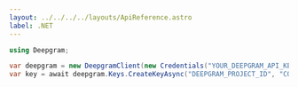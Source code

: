 ---
layout: ../../../../layouts/ApiReference.astro
label: .NET
---

```csharp
using Deepgram;

var deepgram = new DeepgramClient(new Credentials("YOUR_DEEPGRAM_API_KEY"));
var key = await deepgram.Keys.CreateKeyAsync("DEEPGRAM_PROJECT_ID", "COMMENT", new string[] { "member" });
```
